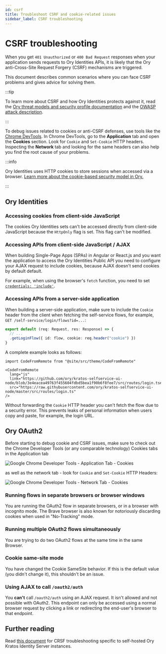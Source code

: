 ```yaml
---
id: csrf
title: Troubleshoot CSRF and cookie-related issues
sidebar_label: CSRF troubleshooting
---
```


# CSRF troubleshooting

When you get `401 Unauthorized` or `400 Bad Request` responses when your application sends requests to Ory Identities APIs, it is
likely that the Ory anti-Cross-Site Request Forgery (CSRF) mechanisms are triggered.

This document describes common scenarios where you can face CSRF problems and gives advice for solving them.

:::tip

To learn more about CSRF and how Ory Identities protects against it, read the
[Ory threat models and security profile documentation](../kratos/concepts/security.mdx) and the
[OWASP attack description](https://owasp.org/www-community/attacks/csrf).

:::

To debug issues related to cookies or anti-CSRF defenses, use tools like the
[Chrome DevTools](https://developer.chrome.com/docs/devtools/). In Chrome DevTools, go to the **Application** tab and open the
**Cookies** section. Look for `Cookie` and `Set-Cookie` HTTP headers. Inspecting the **Network** tab and looking for the same
headers can also help you find the root cause of your problems.

:::info

Ory Identities uses HTTP cookies to store sessions when accessed via a browser.
[Learn more about the cookie-based security model in Ory.](../security-model.mdx)

:::

## Ory Identities

### Accessing cookies from client-side JavaScript

The cookies Ory Identities sets can't be accessed directly from client-side JavaScript because the `HttpOnly` flag is set. This
flag can't be modified.

### Accessing APIs from client-side JavaScript / AJAX

When building Single-Page Apps (SPAs) in Angular or React.js and you want the application to access the Ory Identities Public API
you need to configure your AJAX request to include cookies, because AJAX doesn't send cookies by default default.

For example, when using the browser's `fetch` function, you need to set
[`credentials: 'include'`](https://developer.mozilla.org/en-US/docs/Web/API/WindowOrWorkerGlobalScope/fetch#Parameters).

### Accessing APIs from a server-side application

When building a server-side application, make sure to include the `Cookie` header from the client when fetching the self-service
flows, for example, `GET /self-service/login/flows?id=...`:

```ts
export default (req: Request, res: Response) => {
  // ...
  .getLoginFlow({ id: flow, cookie: req.header("cookie") })
}
```

A complete example looks as follows:

```mdx-code-block
import CodeFromRemote from "@site/src/theme/CodeFromRemote"

<CodeFromRemote
  lang="js"
  link="https://github.com/ory/kratos-selfservice-ui-node/blob/3e4eacea49763f455604fdbd5bea1f90b6f8fee7/src/routes/login.ts#L66"
  src="https://raw.githubusercontent.com/ory/kratos-selfservice-ui-node/master/src/routes/login.ts"
/>
```

Without forwarding the `Cookie` HTTP header you can't fetch the flow due to a security error. This prevents leaks of personal
information when users copy and paste, for example, the login URL.

## Ory OAuth2

Before starting to debug cookie and CSRF issues, make sure to check out the Chrome Developer Tools (or any comparable technology)
Cookies tabs in the Application tab

![Google Chrome Developer Tools - Application Tab - Cookies](../hydra/_static/csrf_app_tab.png)

as well as the network tab - look for `Cookie` and `Set-Cookie` HTTP Headers:

![Google Chrome Developer Tools - Network Tab - Cookies](../hydra/_static/csrf_network_tab.png)

### Running flows in separate browsers or browser windows

You are running the OAuth2 flow in separate browsers, or in a browser with incognito mode. The Brave browser is also known for
notoriously discarding cookies when used in "No-Tracking" mode.

### Running multiple OAuth2 flows simultaneously

You are trying to do two OAuth2 flows at the same time in the same Browser.

### Cookie same-site mode

You have changed the Cookie SameSite behavior. If this is the default value (you didn't change it), this shouldn't be an issue.

### Using AJAX to call `/oauth2/auth`

You **can't** call `/oauth2/auth` using an AJAX request. It isn't allowed and not possible with OAuth2. This endpoint can only be
accessed using a normal browser request by clicking a link or redirecting the end-user's browser to that endpoint.

## Further reading

Read [this document](../kratos/debug/csrf.mdx) for CRSF troubleshooting specific to self-hosted Ory Kratos Identity Server
instances.
